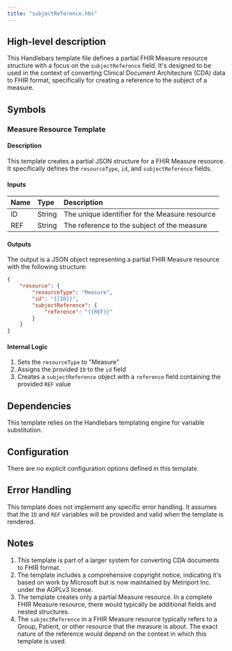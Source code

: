 ```yaml
---
title: "subjectReference.hbs"
---
```


## High-level description
This Handlebars template file defines a partial FHIR Measure resource structure with a focus on the `subjectReference` field. It's designed to be used in the context of converting Clinical Document Architecture (CDA) data to FHIR format, specifically for creating a reference to the subject of a measure.

## Symbols

### Measure Resource Template
#### Description
This template creates a partial JSON structure for a FHIR Measure resource. It specifically defines the `resourceType`, `id`, and `subjectReference` fields.

#### Inputs
| Name | Type | Description |
|:-----|:-----|:------------|
| ID | String | The unique identifier for the Measure resource |
| REF | String | The reference to the subject of the measure |

#### Outputs
The output is a JSON object representing a partial FHIR Measure resource with the following structure:
```json
{
    "resource": {
        "resourceType": "Measure",
        "id": "{{ID}}",
        "subjectReference": {
            "reference": "{{REF}}"
        }
    }
}
```

#### Internal Logic
1. Sets the `resourceType` to "Measure"
2. Assigns the provided `ID` to the `id` field
3. Creates a `subjectReference` object with a `reference` field containing the provided `REF` value

## Dependencies
This template relies on the Handlebars templating engine for variable substitution.

## Configuration
There are no explicit configuration options defined in this template.

## Error Handling
This template does not implement any specific error handling. It assumes that the `ID` and `REF` variables will be provided and valid when the template is rendered.

## Notes
1. This template is part of a larger system for converting CDA documents to FHIR format.
2. The template includes a comprehensive copyright notice, indicating it's based on work by Microsoft but is now maintained by Metriport Inc. under the AGPLv3 license.
3. The template creates only a partial Measure resource. In a complete FHIR Measure resource, there would typically be additional fields and nested structures.
4. The `subjectReference` in a FHIR Measure resource typically refers to a Group, Patient, or other resource that the measure is about. The exact nature of the reference would depend on the context in which this template is used.